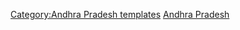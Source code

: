 {{Navbox
|name  = Hydrography of Andhra Pradesh
|title = [[安得拉邦]][[水文]]
|state = {{{state|autocollapse}}}
|listclass = hlist
|groupstyle = padding:0.35em 1.0em; line-height:1.1em; <!--reduces gap between wrapped groupname lines-->

|group1 = 河流
|list1  = 
* [[Champavathi River| Champavathi]]
* [[Cheyyeru River|Cheyyeru]]
* [[Chitravathi River|Chitravathi]]
* [[哥達瓦里河]]
* [[Gosthani River|Gosthani]]
* [[Gundlakamma River|Gundlakamma]] 
* [[Koringa River|Koringa]] 
* [[Krishna River|Krishna]] 
* [[Maldevi River|Maldevi]] 
* [[Nadari River|Nadari]]
* [[Nagavali River|Nagavali]]
* [[Papagni River|Papagni]]
* [[Penna River|Penna]]
* [[Sabari River|Sabari]] 
* [[Swarnamukhi]]
* [[Tammileru]]
* [[Tungabhadra River|Tungabhadra]] 
* [[Vamsadhara River|Vamsadhara]] 
* [[Vedavathi River|Vedavathi]] 

|group2 = 瀑布
|list2 = 
* [[Duduma Waterfalls]]
* [[Ethipothala Falls|Ethipothala]]
* [[Kailasakona Falls|Kailasakona]]
* [[Mallela Theertham]]
* [[Talakona]]
* [[Ubbalamadugu Falls|Ubbalamadugu]]   

|group3= 湖泊
|list3= 
* [[Pulicat Lake]] 
* [[Kolleru Lake]]
|group4= 水坝
|list4= 
* [[Dowleswaram Barrage|Dowleswaram]]
* [[Jalaput]]
* [[Nagarjuna Sagar Dam|Nagarjuna]]
* [[Prakasam Barrage|Prakasham]]
* [[Srisailam Dam|Srisailam]] 

|group5=港口
|list5=
*[[Dugarajapatnam Port|Dugarajapatnam]]
*[[Gangavaram Port|Gangavaram]]
*[[Kakinada Port|Kakinada]]
*[[Krishnapatnam Port|Krishnapatnam]]
*[[Visakhapatnam Port|Visakhapatnam]]

|group6 = 相關議題
|list6 = 
*[[:Template:Godavari basin|Godavari basin]] 
*[[:Template:Krishna basin |Krishna basin ]]
*[[:Template:Penna basin|Penna basin]]

|group7 = 周邊地區水文
|list7 = 
* [[:Template:Hydrography of Odisha|奧里薩邦]]  
* [[:Template:Hydrography of Chhattisgarh|恰蒂斯加爾邦]] 
* [[:Template:Hydrography of Maharashtra| 馬哈拉施特拉邦]]
* [[:Template:Hydrography of Karnataka| 卡納塔克邦]]
* [[:Template:Hydrography of Tamil Nadu|坦米爾納德邦]] 
* [[:Template:Hydrography of Telangana|泰倫加納邦]] 

}}<noinclude>
{{collapsible option}}
[[Category:Andhra Pradesh templates]]
[[Category:印度各邦水文導航模板|Andhra Pradesh]]
</noinclude>